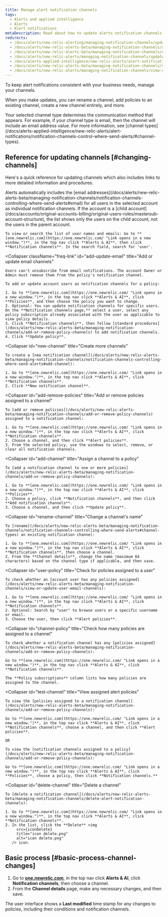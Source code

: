 ```yaml
---
title: Manage alert notification channels
tags:
  - Alerts and applied intelligence
  - Alerts
  - Alert notifications
metaDescription: Read about how to update alerts notification channels.
redirects:
  - /docs/alerts/new-relic-alerting/managing-notification-channels/updating-alert-channels
  - /docs/alerts/new-relic-alerts-beta/managing-notification-channels/updating-alert-notification-channels
  - /docs/alerts/new-relic-alerts-beta/managing-notification-channels/update-alert-notification-channels
  - /docs/alerts/new-relic-alerts/managing-notification-channels/update-alert-notification-channels
  - /docs/alerts-applied-intelligence/new-relic-alerts/alert-notifications/view-or-update-user-email-channels
  - /docs/alerts/new-relic-alerts-beta/managing-notification-channels/view-or-update-user-email-channels
  - /docs/alerts/new-relic-alerts/managing-notification-channels/view-or-update-user-email-channels
---
```



To keep alert notifications consistent with your business needs, manage your channels.

When you make updates, you can rename a channel, add policies to an existing channel, create a new channel entirely, and more.

<Callout variant="tip">
  Your selected channel type determines the communication method that appears. For example, if your channel type is email, then the channel will include an email address value. For more information, see [channel types](/docs/alerts-applied-intelligence/new-relic-alerts/alert-notifications/notification-channels-control-where-send-alerts/#channel-types).
</Callout>

## Reference for updating channels [#changing-channels]

Here's a quick reference for updating channels which also includes links to more detailed information and procedures.

<CollapserGroup>
  <Collapser
    className="freq-link"
    id="view-email"
    title="View email channels"
  >
    Alerts automatically includes the [email addresses](/docs/alerts/new-relic-alerts-beta/managing-notification-channels/notification-channels-controlling-where-send-alerts#email) for all users in the selected account as individual notification channels. If the account is a [child account](/docs/accounts/original-accounts-billing/original-users-roles/mastersub-account-structure), the list shows only the users on the child account, not the users in the parent account.

    To view or search the list of user names and emails: Go to **[one.newrelic.com](https://one.newrelic.com/ "Link opens in a new window.")**, in the top nav click **Alerts & AI**, then click **Notification channels**. In the search field, search for 'user'.
  </Collapser>

  <Collapser
    className="freq-link"
    id="add-update-email"
    title="Add or update email channels"
  >
    Users can't unsubscribe from email notifications. The account Owner or Admin must remove them from the policy's notification channel.

    To add or update account users as notification channels for a policy:

    1. Go to **[one.newrelic.com](https://one.newrelic.com/ "Link opens in a new window.")**, in the top nav click **Alerts & AI**, click **Policies**, and then choose the policy you want to change.
    2. Optional: You can update notification channels for specific users. On the **Notification channels page,** select a user, select any policy subscription already associated with the user as applicable to view policy details.
    3. Click **Notification channels**, then follow [standard procedures](/docs/alerts/new-relic-alerts-beta/managing-notification-channels/add-or-remove-policy-channels) to add notification channels.
    4. Click **Update policy**.
  </Collapser>

  <Collapser
    id="new-channel"
    title="Create more channels"
  >
    To create a [new notification channel](/docs/alerts/new-relic-alerts-beta/managing-notification-channels/notification-channels-controlling-where-send-alerts#add-channel):

    1. Go to **[one.newrelic.com](https://one.newrelic.com/ "Link opens in a new window.")**, in the top nav click **Alerts & AI**, click **Notification channels**.
    2. Click **New notification channel**.
  </Collapser>

  <Collapser
    id="add-remove-policies"
    title="Add or remove policies assigned to a channel"
  >
    To [add or remove policies](/docs/alerts/new-relic-alerts-beta/managing-notification-channels/add-or-remove-policy-channels) assigned to a notification channel:

    1. Go to **[one.newrelic.com](https://one.newrelic.com/ "Link opens in a new window.")**, in the top nav click **Alerts & AI**, click **Notification channels**.
    2. Choose a channel, and then click **Alert policies**.
    3. From the selected policy, use the windows to select, remove, or clear all notification channels.
  </Collapser>

  <Collapser
    id="add-channel"
    title="Assign a channel to a policy"
  >
    To [add a notification channel to one or more policies](/docs/alerts/new-relic-alerts-beta/managing-notification-channels/add-or-remove-policy-channels):

    1. Go to **[one.newrelic.com](https://one.newrelic.com/ "Link opens in a new window.")**, in the top nav click **Alerts & AI**, click **Policies**.
    2. Choose a policy, click **Notification channels**, and then click **Add notification channels**.
    3. Choose a channel, and then click **Update policy**.
  </Collapser>

  <Collapser
    id="rename-channel"
    title="Change a channel's name"
  >
    To [rename](/docs/alerts/new-relic-alerts-beta/managing-notification-channels/notification-channels-controlling-where-send-alerts#channel-types) an existing notification channel:

    1. Go to **[one.newrelic.com](https://one.newrelic.com/ "Link opens in a new window.")**, in the top nav click **Alerts & AI**, click **Notification channels**, then choose a channel.
    2. From the **Channel details**, change the name (maximum 64 characters) based on the channel type if applicable, and then save.
  </Collapser>

  <Collapser
    id="user-policy"
    title="Check for policies assigned to a user"
  >
    To check whether an [account user has any policies assigned](/docs/alerts/new-relic-alerts-beta/managing-notification-channels/view-or-update-user-email-channels):

    1. Go to **[one.newrelic.com](https://one.newrelic.com/ "Link opens in a new window.")**, in the top nav click **Alerts & AI**, click **Notification channels**.
    2. Optional: Search by "user" to browse users or a specific username or email.
    3. Choose the user, then click **Alert policies**.
  </Collapser>

  <Collapser
    id="channel-policy"
    title="Check how many policies are assigned to a channel"
  >
    To check whether a notification channel has any [policies assigned](/docs/alerts/new-relic-alerts-beta/managing-notification-channels/add-or-remove-policy-channels):

    Go to **[one.newrelic.com](https://one.newrelic.com/ "Link opens in a new window.")**, in the top nav click **Alerts & AI**, click **Notification channels**.

    The **Policy subscriptions** column lists how many policies are assigned to the channel.
  </Collapser>

  <Collapser
    id="test-channel"
    title="View assigned alert policies"
  >
    To view the [policies assigned to a notification channel](/docs/alerts/new-relic-alerts-beta/managing-notification-channels/add-or-remove-policy-channels):

    Go to **[one.newrelic.com](https://one.newrelic.com/ "Link opens in a new window.")**, in the top nav click **Alerts & AI**, click **Notification channels**, choose a channel, and then click **Alert policies**.

    OR

    To view the [notification channels assigned to a policy](/docs/alerts/new-relic-alerts-beta/managing-notification-channels/add-or-remove-policy-channels):

    Go to **[one.newrelic.com](https://one.newrelic.com/ "Link opens in a new window.")**, in the top nav click **Alerts & AI**, click **Policies**, choose a policy, then click **Notification channels.**
  </Collapser>

  <Collapser
    id="delete-channel"
    title="Delete a channel"
  >
    To [delete a notification channel](/docs/alerts/new-relic-alerts-beta/managing-notification-channels/delete-alert-notification-channels):

    1. Go to **[one.newrelic.com](https://one.newrelic.com/ "Link opens in a new window.")**, in the top nav click **Alerts & AI**, click **Notification channels**.
    2. In the list, click the **Delete** <img
         src={iconDelete}
         title="icon delete.png"
         alt="icon delete.png"
       /> icon.
  </Collapser>
</CollapserGroup>

## Basic process [#basic-process-channel-changes]

1. Go to **[one.newrelic.com](https://one.newrelic.com/ "Link opens in a new window.")**, in the top nav click **Alerts & AI**, click **Notification channels**, then choose a channel.
2. From the **Channel details** page, make any necessary changes, and then save.

The user interface shows a **Last modified** time stamp for any changes to policies, including their conditions and notification channels.
